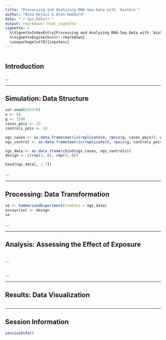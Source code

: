 ```yaml
---
title: "Processing and Analyzing RNA-Seq Data with `biotmle`"
author: "Nima Hejazi & Alan Hubbard"
date: "`r Sys.Date()`"
output: rmarkdown::html_vignette
vignette: >
  %\VignetteIndexEntry{Processing and Analyzing RNA-Seq Data with `biotmle`}
  %\VignetteEngine{knitr::rmarkdown}
  \usepackage[utf8]{inputenc}
---
```


```r
```

## Introduction

...

---

## Simulation: Data Structure

```r
set.seed(642370)
n <- 50
g <- 1500
cases_pois <- 25
controls_pois <- 10

ngs_cases <- as.data.frame(matrix(replicate(n, rpois(g, cases_pois)), g))
ngs_control <- as.data.frame(matrix(replicate(n, rpois(g, controls_pois)), g))

ngs_data <- as.data.frame(cbind(ngs_cases, ngs_controls))
design <- c(rep(1, n), rep(0, n))

head(ngs_data[, 1:7])
```

...

---

## Processing: Data Transformation

```r
se <- SummarizedExperiment(rowData = ngs_data)
assays(se) <- design
se
```

...

---

## Analysis: Assessing the Effect of Exposure

```r

```

...

```r

```

...

---

## Results: Data Visualization

```r
```

---

## Session Information

```r
sessionInfo()
```
